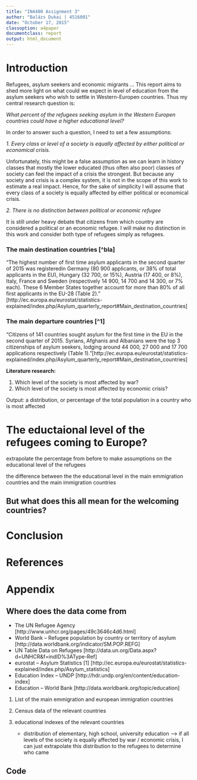```yaml
---
title: "IN4400 Assignment 3"
author: "Balázs Dukai | 4516001"
date: "October 17, 2015"
classoption: a4paper
documentclass: report
output: html_document
---
```



# Introduction

Refugees, asylum seekers and economic migrants ...
This report aims to shed more light on what could we expect in level of education from the asylum seekers who wish to settle in Western-Europen countries. Thus my central research question is:

*What percent of the refugees seeking asylum in the Western Europen countries could have a higher educational level?*

In order to answer such a question, I need to set a few assumptions:

*1. Every class or level of a society is equally affected by either political or economical crisis.*

Unfortunately, this might be a false assumption as we can learn in history classes that mostly the lower educated (thus often also poor) classes of society can feel the impact of a crisis the strongest. But because any society and crisis is a complex system, it is not in the scope of this work to estimate a real impact. Hence, for the sake of simplicity I will assume that every class of a society is equally affected by either political or economical crisis.

*2. There is no distinction between political or economic refugee*

It is still under heavy debate that citizens from which country are considered a political or an economic refugee. I will make no distinction in this work and consider both type of refugees simply as refugees.


### The main destination countries [^bla]
"The highest number of first time asylum applicants in the second quarter of 2015 was registeredin Germany (80 900 applicants, or 38% of total applicants in the EU), Hungary (32 700, or 15%), Austria (17 400, or 8%), Italy, France and Sweden (respectively 14 900, 14 700 and 14 300, or 7% each). These 6 Member States together account for more than 80% of all first applicants in the EU-28 (Table 2)." [http://ec.europa.eu/eurostat/statistics-explained/index.php/Asylum_quarterly_report#Main_destination_countries]

### The main departure countries [^1]
"Citizens of 141 countries sought asylum for the first time in the EU in the second quarter of 2015. Syrians, Afghanis and Albanians were the top 3 citizenships of asylum seekers, lodging around 44 000, 27 000 and 17 700 applications respectively (Table 1)."[http://ec.europa.eu/eurostat/statistics-explained/index.php/Asylum_quarterly_report#Main_destination_countries]


**Literature research:**

1. Which level of the society is most affected by war?
2. Which level of the society is most affected by economic crisis?

Output: a distribution, or percentage of the total population in a country who is most affected

# The eductaional level of the refugees coming to Europe?

extrapolate the percentage from before to make assumptions on the educational level of the refugees

the difference between the the educational level in the main emmigration countries and the main immigration countries

## But what does this all mean for the welcoming countries?

# Conclusion

# References

# Appendix

## Where does the data come from

+ The UN Refugee Agency [http://www.unhcr.org/pages/49c3646c4d6.html]
+ World Bank – Refugee population by country or territory of asylum [http://data.worldbank.org/indicator/SM.POP.REFG]
+ UN Table Data on Refugees [http://data.un.org/Data.aspx?d=UNHCR&f=indID%3AType-Ref]
+ eurostat – Asylum Statistics [1] [http://ec.europa.eu/eurostat/statistics-explained/index.php/Asylum_statistics]
+ Education Index – UNDP
[http://hdr.undp.org/en/content/education-index]
+ Education – World Bank
[http://data.worldbank.org/topic/education]

1. List of the main emmigration and european immigration countries

2. Census data of the relevant countries 

3. educational indexes of the relevant countries 

    + distribution of elementary, high school, university education –> if all levels of the society is equally affected by war / economic crisis, I can just extrapolate this distribution  to the refugees to determine who came


## Code
